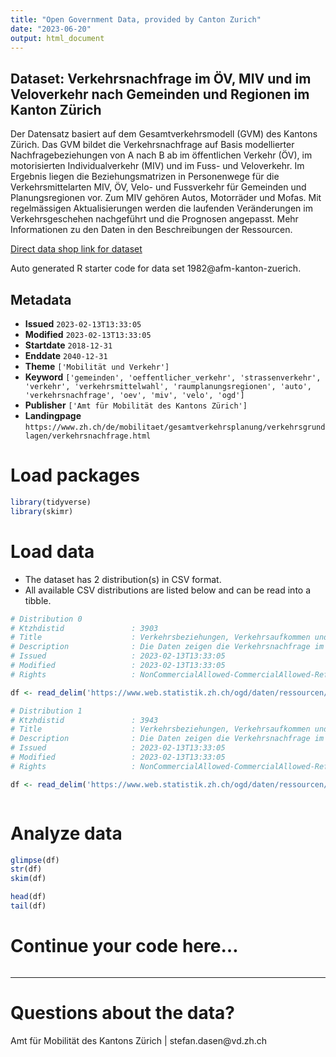 ```yaml
---
title: "Open Government Data, provided by Canton Zurich"
date: "2023-06-20"
output: html_document
---
```


## Dataset: Verkehrsnachfrage im ÖV, MIV und im Veloverkehr nach Gemeinden und Regionen im Kanton Zürich

Der Datensatz basiert auf dem Gesamtverkehrsmodell (GVM) des Kantons Zürich. Das GVM bildet die Verkehrsnachfrage auf Basis modellierter Nachfragebeziehungen von A nach B ab im öffentlichen Verkehr (ÖV), im motorisierten Individualverkehr (MIV) und im Fuss- und Veloverkehr. Im Ergebnis liegen die Beziehungsmatrizen in Personenwege für die Verkehrsmittelarten MIV, ÖV, Velo- und Fussverkehr für Gemeinden und Planungsregionen vor. Zum MIV gehören Autos, Motorräder und Mofas. Mit regelmässigen Aktualisierungen werden die laufenden Veränderungen im Verkehrsgeschehen nachgeführt und die Prognosen angepasst. Mehr Informationen zu den Daten in den Beschreibungen der Ressourcen.

[Direct data shop link for dataset](https://www.zh.ch/de/politik-staat/opendata.html#/datasets/1982@afm-kanton-zuerich)

Auto generated R starter code for data set 1982@afm-kanton-zuerich.

## Metadata

- **Issued** `2023-02-13T13:33:05`
- **Modified** `2023-02-13T13:33:05`
- **Startdate** `2018-12-31`
- **Enddate** `2040-12-31`
- **Theme** `['Mobilität und Verkehr']`
- **Keyword** `['gemeinden', 'oeffentlicher_verkehr', 'strassenverkehr', 'verkehr', 'verkehrsmittelwahl', 'raumplanungsregionen', 'auto', 'verkehrsnachfrage', 'oev', 'miv', 'velo', 'ogd']`
- **Publisher** `['Amt für Mobilität des Kantons Zürich']`
- **Landingpage** `https://www.zh.ch/de/mobilitaet/gesamtverkehrsplanung/verkehrsgrundlagen/verkehrsnachfrage.html`


# Load packages

```r

library(tidyverse)
library(skimr)

```

# Load data

-   The dataset has 2 distribution(s) in CSV format.
-   All available CSV distributions are listed below and can be read into a tibble.

```r

# Distribution 0
# Ktzhdistid               : 3903
# Title                    : Verkehrsbeziehungen, Verkehrsaufkommen und Verkehrsmittelwahl MIV und ÖV nach Gemeinden
# Description              : Die Daten zeigen die Verkehrsnachfrage im öffentlichen Verkehr (‘oev’) und im motorisierten Individualverkehr (‘miv’) als absolutes Verkehrsaufkommen (Summe aller Personenwege an einem durchschnittlichen Werktag (DWV)) und als Modal Split (prozentuale Anteile der Verkehrsmittelarten an allen Personenwegen). Neben den Gemeinden werden auch die Verkehrsbeziehungen von und zu den Nachbarkantonen berücksichtigt ("_gebietart" = Aussenkorridor). ‘quelle_code’ und ‘ziel_code’ entsprechen den BFS-Nummern der Gemeinden zum angegebenen Gebietsstand (‘gebietsstand_jahr’). Die Verkehrsströme können nach Binnenverkehr und nach Quell-Ziel-Verkehr unterschieden. Beginnen und enden die Verkehrsbeziehungen im gleichen Gebiet (Quelle und Ziel sind identisch), handelt es sich um Binnenverkehr. Beginnen die Verkehrsbeziehungen in einem Betrachtungsgebiet und führen nach ausserhalb und umgekehrt so handelt es sich um Quell-Ziel-Verkehr.
# Issued                   : 2023-02-13T13:33:05
# Modified                 : 2023-02-13T13:33:05
# Rights                   : NonCommercialAllowed-CommercialAllowed-ReferenceNotRequired

df <- read_delim('https://www.web.statistik.zh.ch/ogd/daten/ressourcen/KTZH_00001982_00003903.csv')

# Distribution 1
# Ktzhdistid               : 3943
# Title                    : Verkehrsbeziehungen, Verkehrsaufkommen und Verkehrsmittelwahl ÖV, MIV und Velo nach Regionen
# Description              : Die Daten zeigen die Verkehrsnachfrage im öffentlichen Verkehr (‘oev’), im motorisierten Individualverkehr (‘miv’) und mit Velo ('vel') als absolutes Verkehrsaufkommen (Summe aller Personenwege an einem durchschnittlichen Werktag (DWV)) und als Bi- und Tri-Modal Split (prozentuale Anteile der Verkehrsmittelarten an allen Personenwegen). Bi-Modal Split umfasst ÖV und MIV, Tri-Modal Split auch Velo. Neben den Regionen werden auch die Verkehrsbeziehungen von und zu den Nachbarkantonen berücksichtigt ("_gebietart" = Aussenkorridor). ‘quelle_code’ und ‘ziel_code’ entsprechen den BFS-Nummern der Regionen zum angegebenen Gebietsstand (‘gebietsstand_jahr’). Die Verkehrsströme können nach Binnenverkehr und nach Quell-Ziel-Verkehr unterschieden werden. Beginnen und enden die Verkehrsbeziehungen im gleichen Gebiet (Quelle und Ziel sind identisch), handelt es sich um Binnenverkehr. Beginnen die Verkehrsbeziehungen in einem Betrachtungsgebiet und führen nach ausserhalb und umgekehrt so handelt es sich um Quell-Ziel-Verkehr.
# Issued                   : 2023-02-13T13:33:05
# Modified                 : 2023-02-13T13:33:05
# Rights                   : NonCommercialAllowed-CommercialAllowed-ReferenceNotRequired

df <- read_delim('https://www.web.statistik.zh.ch/ogd/daten/ressourcen/KTZH_00001982_00003943.csv')



```

# Analyze data

```r

glimpse(df)
str(df)
skim(df)

head(df)
tail(df)

```

# Continue your code here...

```r

```

------------------------------------------------------------------------

# Questions about the data?

Amt für Mobilität des Kantons Zürich | stefan.dasen@vd.zh.ch
